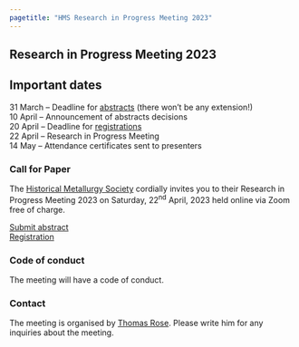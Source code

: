 ```yaml
---
pagetitle: "HMS Research in Progress Meeting 2023"
---
```


## Research in Progress Meeting 2023

::: {.callout-important icon=false} 

# Important dates
31 March -- Deadline for [abstracts](https://forms.gle/PJDpChyRJ7p7TKPk7) (there won't be any extension!)  
10 April -- Announcement of abstracts decisions  
20 April -- Deadline for [registrations](https://forms.gle/oZnQKKX5VM6Vj1aN8)  
22 April -- Research in Progress Meeting  
14 May -- Attendance certificates sent to presenters

::: 

### Call for Paper
The [Historical Metallurgy Society](https://historicalmetallurgy.org/) cordially invites you to their Research in Progress Meeting 2023 on Saturday, 22^nd^ April, 2023 held online via Zoom free of charge.  

[Submit abstract](https://forms.gle/PJDpChyRJ7p7TKPk7)  
[Registration](https://forms.gle/oZnQKKX5VM6Vj1aN8)

<!--
### Programme
[UK = UTC +1  
Central Europe = UTC +2  
Eastern Time (USA) = UTC -4  
China = UTC +8  
India = UTC +5:30  
You can convert to your local time zone with e.g., [timeanddate.com](https://www.timeanddate.com/worldclock/converter.html?iso=20230422T090000&p1=1440)]{.aside}

| Time (UTC) | Contribution |
|------|----------------|
|9:30 | *Meow et al.* <br> The purrfect burrito |

-->
### Code of conduct
The meeting will have a code of conduct. 

### Contact
The meeting is organised by [Thomas Rose](mailto:t.rose@em.uni-frankfurt.de). Please write him for any inquiries about the meeting. 
